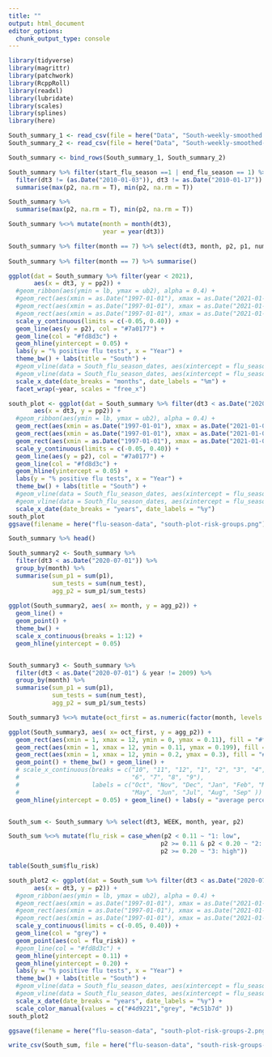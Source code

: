```yaml
---
title: ""
output: html_document
editor_options: 
  chunk_output_type: console
---
```


```r
library(tidyverse)
library(magrittr)
library(patchwork)
library(RcppRoll)
library(readxl)
library(lubridate)
library(scales)
library(splines)
library(here)
```

```r
South_summary_1 <- read_csv(file = here("Data", "South-weekly-smoothed.csv"))
South_summary_2 <- read_csv(file = here("Data", "South-weekly-smoothed-2.csv"))

South_summary <- bind_rows(South_summary_1, South_summary_2)
```

```r
South_summary %>% filter(start_flu_season ==1 | end_flu_season == 1) %>% 
  filter(dt3 != (as.Date("2010-01-03")), dt3 != as.Date("2010-01-17")) %>%
  summarise(max(p2, na.rm = T), min(p2, na.rm = T))

South_summary %>% 
  summarise(max(p2, na.rm = T), min(p2, na.rm = T))
```

```r
South_summary %<>% mutate(month = month(dt3), 
                          year = year(dt3))

South_summary %>% filter(month == 7) %>% select(dt3, month, p2, p1, num_test) %>% View()
 
South_summary %>% filter(month == 7) %>% summarise()

ggplot(dat = South_summary %>% filter(year < 2021), 
       aes(x = dt3, y = pp2)) + 
  #geom_ribbon(aes(ymin = lb, ymax = ub2), alpha = 0.4) +
  #geom_rect(aes(xmin = as.Date("1997-01-01"), xmax = as.Date("2021-01-01"), ymin = 0, ymax = 0.10), fill = "#fdae61", alpha = 0.7) +
  #geom_rect(aes(xmin = as.Date("1997-01-01"), xmax = as.Date("2021-01-01"), ymin = 0.101, ymax = 0.25), fill = "#ffffbf", alpha = 0.7) +
  #geom_rect(aes(xmin = as.Date("1997-01-01"), xmax = as.Date("2021-01-01"), ymin = 0.251, ymax = 0.40), fill = "#a6d96a", alpha = 0.7) +
  scale_y_continuous(limits = c(-0.05, 0.40)) + 
  geom_line(aes(y = p2), col = "#7a0177") + 
  geom_line(col = "#fd8d3c") + 
  geom_hline(yintercept = 0.05) + 
  labs(y = "% positive flu tests", x = "Year") +
  theme_bw() + labs(title = "South") +
  #geom_vline(data = South_flu_season_dates, aes(xintercept = flu_season_end), col = "red") + 
  #geom_vline(data = South_flu_season_dates, aes(xintercept = flu_season_start), col = "green") +
  scale_x_date(date_breaks = "months", date_labels = "%m") +
  facet_wrap(~year, scales = "free_x")

south_plot <- ggplot(dat = South_summary %>% filter(dt3 < as.Date("2020-07-01")), 
       aes(x = dt3, y = pp2)) + 
  #geom_ribbon(aes(ymin = lb, ymax = ub2), alpha = 0.4) +
  geom_rect(aes(xmin = as.Date("1997-01-01"), xmax = as.Date("2021-01-01"), ymin = 0, ymax = 0.10), fill = "#fdae61", alpha = 0.7) +
  geom_rect(aes(xmin = as.Date("1997-01-01"), xmax = as.Date("2021-01-01"), ymin = 0.101, ymax = 0.25), fill = "#ffffbf", alpha = 0.7) +
  geom_rect(aes(xmin = as.Date("1997-01-01"), xmax = as.Date("2021-01-01"), ymin = 0.251, ymax = 0.40), fill = "#a6d96a", alpha = 0.7) +
  scale_y_continuous(limits = c(-0.05, 0.40)) + 
  geom_line(aes(y = p2), col = "#7a0177") + 
  geom_line(col = "#fd8d3c") + 
  geom_hline(yintercept = 0.05) + 
  labs(y = "% positive flu tests", x = "Year") +
  theme_bw() + labs(title = "South") +
  #geom_vline(data = South_flu_season_dates, aes(xintercept = flu_season_end), col = "red") + 
  #geom_vline(data = South_flu_season_dates, aes(xintercept = flu_season_start), col = "green") +
  scale_x_date(date_breaks = "years", date_labels = "%y") 
south_plot
ggsave(filename = here("flu-season-data", "south-plot-risk-groups.png"), device = "png", dpi = 300, width = 20, height= 5, plot = south_plot)
```

```r
South_summary %>% head()

South_summary2 <- South_summary %>% 
  filter(dt3 < as.Date("2020-07-01")) %>%
  group_by(month) %>%
  summarise(sum_p1 = sum(p1),
            sum_tests = sum(num_test),
            agg_p2 = sum_p1/sum_tests)
  
ggplot(South_summary2, aes( x= month, y = agg_p2)) + 
  geom_line() + 
  geom_point() + 
  theme_bw() +
  scale_x_continuous(breaks = 1:12) + 
  geom_hline(yintercept = 0.05)


South_summary3 <- South_summary %>% 
  filter(dt3 < as.Date("2020-07-01") & year != 2009) %>%
  group_by(month) %>%
  summarise(sum_p1 = sum(p1),
            sum_tests = sum(num_test),
            agg_p2 = sum_p1/sum_tests)

South_summary3 %<>% mutate(oct_first = as.numeric(factor(month, levels = c(10, 11, 12, 1:9))))

ggplot(South_summary3, aes( x= oct_first, y = agg_p2)) + 
  geom_rect(aes(xmin = 1, xmax = 12, ymin = 0, ymax = 0.11), fill = "#fdae61", alpha = 0.7) +
  geom_rect(aes(xmin = 1, xmax = 12, ymin = 0.11, ymax = 0.199), fill = "#ffffbf", alpha = 0.7) +
  geom_rect(aes(xmin = 1, xmax = 12, ymin = 0.2, ymax = 0.3), fill = "#a6d96a", alpha = 0.7) +
  geom_point() + theme_bw() + geom_line() + 
  # scale_x_continuous(breaks = c("10", "11", "12", "1", "2", "3", "4", "5",
  #                               "6", "7", "8", "9"),
  #                    labels = c("Oct", "Nov", "Dec", "Jan", "Feb", "Mar", "Apr",
  #                               "May", "Jun", "Jul", "Aug", "Sep" )) + 
  geom_hline(yintercept = 0.05) + geom_line() + labs(y = "average percent positive")



```

```r
South_sum <- South_summary %>% select(dt3, WEEK, month, year, p2)

South_sum %<>% mutate(flu_risk = case_when(p2 < 0.11 ~ "1: low",
                                          p2 >= 0.11 & p2 < 0.20 ~ "2: med",
                                          p2 >= 0.20 ~ "3: high"))

table(South_sum$flu_risk)
```

```r
south_plot2 <- ggplot(dat = South_sum %>% filter(dt3 < as.Date("2020-07-01")), 
       aes(x = dt3, y = p2)) + 
  #geom_ribbon(aes(ymin = lb, ymax = ub2), alpha = 0.4) +
  #geom_rect(aes(xmin = as.Date("1997-01-01"), xmax = as.Date("2021-01-01"), ymin = 0, ymax = 0.10), fill = "#fdae61", alpha = 0.7) +
  #geom_rect(aes(xmin = as.Date("1997-01-01"), xmax = as.Date("2021-01-01"), ymin = 0.101, ymax = 0.25), fill = "#ffffbf", alpha = 0.7) +
  #geom_rect(aes(xmin = as.Date("1997-01-01"), xmax = as.Date("2021-01-01"), ymin = 0.251, ymax = 0.40), fill = "#a6d96a", alpha = 0.7) +
  scale_y_continuous(limits = c(-0.05, 0.40)) + 
  geom_line(col = "grey") + 
  geom_point(aes(col = flu_risk)) +
  #geom_line(col = "#fd8d3c") + 
  geom_hline(yintercept = 0.11) + 
  geom_hline(yintercept = 0.20) + 
  labs(y = "% positive flu tests", x = "Year") +
  theme_bw() + labs(title = "South") +
  #geom_vline(data = South_flu_season_dates, aes(xintercept = flu_season_end), col = "red") + 
  #geom_vline(data = South_flu_season_dates, aes(xintercept = flu_season_start), col = "green") +
  scale_x_date(date_breaks = "years", date_labels = "%y") +
  scale_color_manual(values = c("#4d9221","grey", "#c51b7d" ))
south_plot2

ggsave(filename = here("flu-season-data", "south-plot-risk-groups-2.png"), device = "png", dpi = 300, width = 20, height= 5, plot = south_plot2)
```

```r
write_csv(South_sum, file = here("flu-season-data", "south-risk-groups-weekly.csv"))
```

